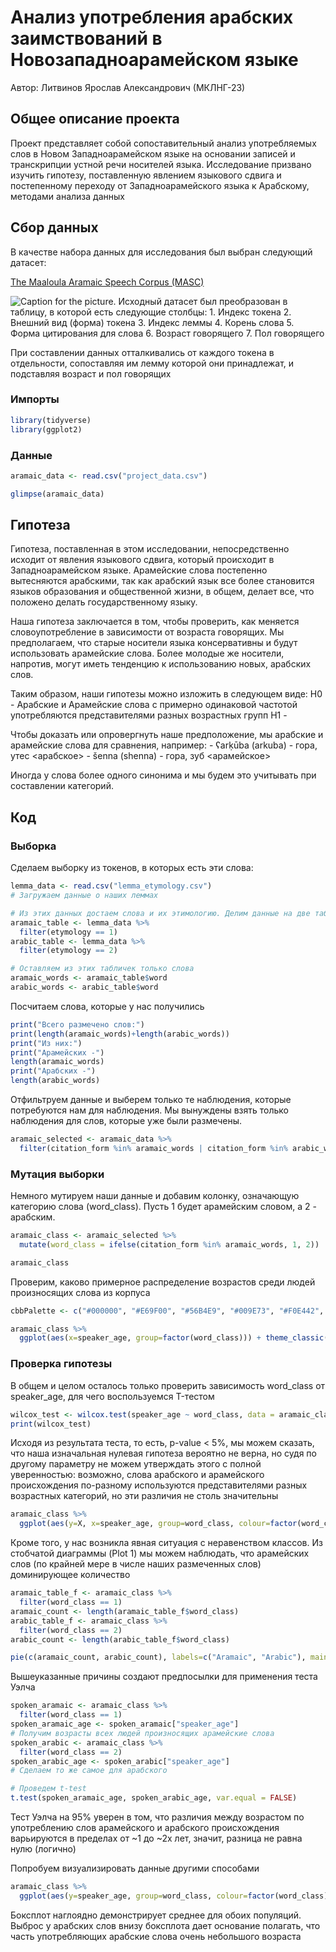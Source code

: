 # Анализ употребления арабских заимствований в Новозападноарамейском языке
Автор: Литвинов Ярослав Александрович (МКЛНГ-23)

## Общее описание проекта

Проект представляет собой сопоставительный анализ употребляемых слов в Новом Западноарамейском языке на основании записей и транскрипции устной речи носителей языка. Исследование призвано изучить гипотезу, поставленную явлением языкового сдвига и постепенному переходу от Западноарамейского языка к Арабскому, методами анализа данных

## Сбор данных

В качестве набора данных для исследования был выбран следующий датасет:

[The Maaloula Aramaic Speech Corpus (MASC)](https://zenodo.org/records/6496714)

![Caption for the picture.](D:\Code\da_sgdlceva_mklng\aramaic\images\db_layout.png)
Исходный датасет был преобразован в таблицу, в которой есть следующие столбцы:
1. Индекс токена
2. Внешний вид (форма) токена
3. Индекс леммы
4. Корень слова
5. Форма цитирования для слова
6. Возраст говорящего
7. Пол говорящего

При составлении данных отталкивались от каждого токена в отдельности, сопоставляя им лемму которой они принадлежат, и подставляя возраст и пол говорящих

### Импорты

```r
library(tidyverse)
library(ggplot2)
```

### Данные

```r
aramaic_data <- read.csv("project_data.csv")
```

```r
glimpse(aramaic_data)
```

## Гипотеза
Гипотеза, поставленная в этом исследовании, непосредственно исходит от явления языкового сдвига, который происходит в Западноарамейском языке. Арамейские слова постепенно вытесняются арабскими, так как арабский язык все более становится языков образования и общественной жизни, в общем, делает все, что положено делать государственному языку.

Наша гипотеза заключается в том, чтобы проверить, как меняется словоупотребление в зависимости от возраста говорящих. Мы предполагаем, что старые носители языка консервативны и будут использовать арамейские слова. Более молодые же носители, напротив, могут иметь тенденцию к использованию новых, арабских слов. 

Таким образом, наши гипотезы можно изложить в следующем виде:
H0 - Арабские и Арамейские слова с примерно одинаковой частотой употребляются представителями разных возрастных групп
H1 - 

Чтобы доказать или опровергнуть наше предположение, мы арабские и арамейские слова для сравнения, например:
- ʕarḳūba (arkuba) - гора, утес <арабское>
- šenna (shenna) - гора, зуб <арамейское>

Иногда у слова более одного синонима и мы будем это учитывать при составлении категорий.

## Код

### Выборка

Сделаем выборку из токенов, в которых есть эти слова:

```r
lemma_data <- read.csv("lemma_etymology.csv")
# Загружаем данные о наших леммах
```

```r
# Из этих данных достаем слова и их этимологию. Делим данные на две таблицы по признаку этимологии слов
aramaic_table <- lemma_data %>%
  filter(etymology == 1)
arabic_table <- lemma_data %>%
  filter(etymology == 2)
```

```r
# Оставляем из этих табличек только слова
aramaic_words <- aramaic_table$word
arabic_words <- arabic_table$word
```

Посчитаем слова, которые у нас получились

```r
print("Всего размечено слов:")
print(length(aramaic_words)+length(arabic_words))
print("Из них:")
print("Арамейских -")
length(aramaic_words)
print("Арабских -")
length(arabic_words)
```
Отфильтруем данные и выберем только те наблюдения, которые потребуются нам для наблюдения. Мы вынуждены взять только наблюдения для слов, которые уже были размечены.

```r
aramaic_selected <- aramaic_data %>%
  filter(citation_form %in% aramaic_words | citation_form %in% arabic_words)
```

### Мутация выборки

Немного мутируем наши данные и добавим колонку, означающую категорию слова (word_class). Пусть 1 будет арамейским словом, а 2 - арабским.

```r
aramaic_class <- aramaic_selected %>%
  mutate(word_class = ifelse(citation_form %in% aramaic_words, 1, 2))
```

```r
aramaic_class
```
Проверим, каково примерное распределение возрастов среди людей произносящих слова из корпуса
```r
cbbPalette <- c("#000000", "#E69F00", "#56B4E9", "#009E73", "#F0E442", "#0072B2", "#D55E00", "#CC79A7")

aramaic_class %>%
  ggplot(aes(x=speaker_age, group=factor(word_class))) + theme_classic() + geom_histogram(aes(fill=factor(word_class)), alpha=0.8, colour="black") + xlab("Speaker Age") + ylab("Word count") + labs(title="Aramaic / Arabic word usage by speaker age", subtitle=("Aramaic word class 1, Arabic word class 2"), tag="Plot 1") + scale_fill_manual("Word origin", labels=c("Aramaic", "Arabic"), values=cbbPalette)
```

### Проверка гипотезы
В общем и целом осталось только проверить зависимость word_class от speaker_age, для чего воспользуемся T-тестом

```r
wilcox_test <- wilcox.test(speaker_age ~ word_class, data = aramaic_class)
print(wilcox_test)
```
Исходя из результата теста, то есть, p-value < 5%, мы можем сказать, что наша изначальная нулевая гипотеза вероятно не верна, но судя по другому параметру не можем утверждать этого с полной уверенностью: возможно, слова арабского и арамейского происхождения по-разному используются представителями разных возрастных категорий, но эти различия не столь значительны

```r
aramaic_class %>%
  ggplot(aes(y=X, x=speaker_age, group=word_class, colour=factor(word_class))) + stat_smooth() + geom_density2d() + geom_point(alpha=0.3) + scale_colour_manual("Word origin", labels=c("Aramaic", "Arabic"), values=cbbPalette) + labs(title="Aramaic/Arabic word density by age", tag="Plot 2") + xlab("Speaker age") + ylab("Total words") + ylim(0, 65000)
```
Кроме того, у нас возникла явная ситуация с неравенством классов. Из стобчатой диаграммы (Plot 1) мы можем наблюдать, что арамейских слов (по крайней мере в числе наших размеченных слов) доминирующее количество

```r
aramaic_table_f <- aramaic_class %>%
  filter(word_class == 1)
aramaic_count <- length(aramaic_table_f$word_class)
arabic_table_f <- aramaic_class %>%
  filter(word_class == 2)
arabic_count <- length(arabic_table_f$word_class)

pie(c(aramaic_count, arabic_count), labels=c("Aramaic", "Arabic"), main="Fraction or Arabic Words", col=c("#000000", "#E69F00"))
```
Вышеуказанные причины создают предпосылки для применения теста Уэлча

```r
spoken_aramaic <- aramaic_class %>%
  filter(word_class == 1)
spoken_aramaic_age <- spoken_aramaic["speaker_age"]
# Получим возрасты всех людей произносящих арамейские слова
spoken_arabic <- aramaic_class %>%
  filter(word_class == 2)
spoken_arabic_age <- spoken_arabic["speaker_age"]
# Сделаем то же самое для арабского

# Проведем t-test
t.test(spoken_aramaic_age, spoken_arabic_age, var.equal = FALSE)
```
Тест Уэлча на 95% уверен в том, что различия между возрастом по употреблению слов арамейского и арабского происхождения варьируются в пределах от ~1 до ~2х лет, значит, разница не равна нулю (логично)

Попробуем визуализировать данные другими способами

```r
aramaic_class %>%
  ggplot(aes(y=speaker_age, group=word_class, colour=factor(word_class))) + geom_boxplot() + scale_colour_manual("Word origin", labels=c("Aramaic", "Arabic"), values=cbbPalette) + ylab("Speaker age") + labs(title="Aramaic/Arabic usage boxplot", tag="Plot 3")
```
Боксплот наглоядно демонстрирует среднее для обоих популяций. Выброс у арабских слов внизу боксплота дает основание полагать, что часть употребляющих арабские слова очень небольшого возраста

